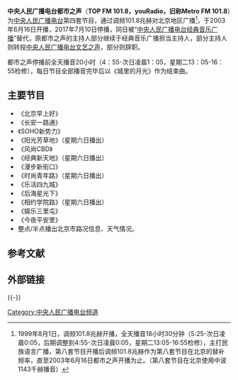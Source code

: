 {{广播电台
| 電臺名稱= 中央人民广播电台都市之声（已停播）
| 英文名稱= CNR youRadio
| 原文名称= 
| 電臺圖片檔案= youRadio.jpg
| 電臺圖片尺寸=  350px
| 電臺圖片名稱=
| 通称= 
| 缩写 =  都市之声
| 所屬國家 = {{PRC}}
| 總部所在 = {{CHN}}[[北京市|北京市]][[西城区|西城区]][[复兴门|复兴门]]外大街2号
| 播放地區 = {{CHN}}[[北京市|北京市]]
| 開播日期 = 2003年6月16日
| 停播日期 = 2017年7月9日
| 電臺呼號 = 中央人民广播电台 youRadio 都市之声 FM101.8
| 类型 = 城市、音乐、资讯
| 宗教 = 
| 主要语言 = [[普通话|普通话]]
| 使用频段 = FM101.8（北京）
| 電臺口號 = 生活，听我的
都是好时光（旧）
| 隶属 = [[中央人民廣播電台|中央人民廣播電台]]
| 擁有者=
| 持股者=
| 董事长=  
| 前電臺名稱= 
| 被取代名稱= 
| 前頻道呼號= 
| 被取代呼號= [[中央人民广播电台经典音乐广播|中央人民广播电台 经典音乐广播]]
| 集團同類頻道= 
| 重播服務頻道= 
| 電臺官方網站=
| 備註=
}}

'''中央人民广播电台都市之声'''（'''TOP FM 101.8，youRadio，旧称Metro FM 101.8'''）为[[中央人民广播电台|中央人民广播电台]]第四套节目，通过调频101.8兆赫对北京地区广播<ref>1999年8月1日，调频101.8兆赫开播，全天播音18小时30分钟（5:25-次日凌晨0:05，后期调整到4:55-次日凌晨0:05，星期二13:05-16:55检修），主打民族语言广播，第八套节目开播后调频101.8兆赫作为第八套节目在北京的替补频率，直至2003年6月16日都市之声开播为止。（第八套节目在北京使用中波1143千赫播音）</ref>，于2003年6月16日开播，2017年7月10日停播，同日被“[[中央人民广播电台经典音乐广播|中央人民广播电台经典音乐广播]]”替代，原都市之声的主持人部分继续于经典音乐广播担当主持人，部分主持人则转投[[中央人民广播电台文艺之声|中央人民广播电台文艺之声]]，部分则辞职。

都市之声停播前全天播音20小时（4：55-次日凌晨1：05，星期二13：05-16：55检修），每日节目全部播音完毕后以《城里的月光》作为结束曲。

== 主要节目 ==
* 《北京早上好》
* 《长安一路通》
* 《SOHO新势力》
* 《阳光芳草地》（星期六日播出）
* 《风尚CBD》
* 《经典新天地》（星期六日播出）
* 《漫步新街口》
* 《时尚青年路》（星期六日播出）
* 《乐活四九城》
* 《后海星光下》
* 《相约学院路》（星期六日播出）
* 《娱乐三里屯》
* 《今夜平安里》
*整点/半点播出北京市路况信息、天气情况。

== 参考文献 ==
{{Reflist}}

== 外部链接 ==

{{-}}
{{中央人民广播电台}}

[[Category:中央人民广播电台频道|Category:中央人民广播电台频道]]